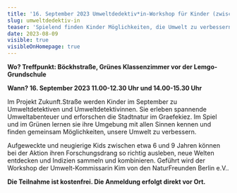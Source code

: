 ```yaml
---
title: '16. September 2023 Umweltdedektiv*in-Workshop für Kinder (zwischen 6-9 Jahren)'
slug: umweltdedektiv-in
teaser: 'Spielend finden Kinder Möglichkeiten, die Umwelt zu verbessern und erleben dabei spannende Umweltabenteuer'
date: 2023-08-09
visible: true
visibleOnHomepage: true
---
```


**Wo? Treffpunkt: Böckhstraße, Grünes Klassenzimmer vor der Lemgo-Grundschule**

**Wann? 16. September 2023 11.00-12.30 Uhr und 14.00-15.30 Uhr**

Im Projekt Zukunft.Straße werden Kinder im September zu Umweltdetektiven und Umweltdetektivinnen. Sie erleben spannende Umweltabenteuer und erforschen die Stadtnatur im Graefekiez. Im Spiel und im Grünen lernen sie ihre Umgebung mit allen Sinnen kennen und finden gemeinsam Möglichkeiten, unsere Umwelt zu verbessern.

Aufgeweckte und neugierige Kids zwischen etwa 6 und 9 Jahren können bei der Aktion ihren Forschungsdrang so richtig ausleben, neue Welten entdecken und Indizien sammeln und kombinieren. Geführt wird der Workshop der Umwelt-Kommissarin Kim von den NaturFreunden Berlin e.V..

**Die Teilnahme ist kostenfrei. Die Anmeldung erfolgt direkt vor Ort.**
